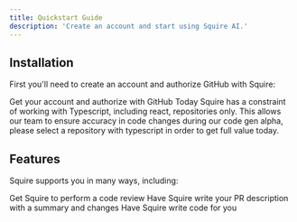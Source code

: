 ```yaml
---
title: Quickstart Guide
description: 'Create an account and start using Squire AI.'
---
```


## Installation

First you'll need to create an account and authorize GitHub with Squire:

<CardGroup cols={1}>
  <Card
    title="Sign up"
    icon="pen-to-square"
    href="https://app.squire.ai/sign-in"
  >
    Get your account and authorize with GitHub
  </Card>
</CardGroup>

<Note>
Today Squire has a constraint of working with Typescript, including react, repositories only. This allows our team to ensure accuracy in code changes during our code gen alpha, please select a repository with typescript in order to get full value today.
</Note>

## Features

Squire supports you in many ways, including:

<CardGroup cols={1}>
  <Card
    title="Code Review"
    icon="mug-hot"
    href="/features/code-review"
  >
    Get Squire to perform a code review
  </Card>
  <Card
    title="Write PR Descriptions"
    icon="code-merge"
    href="/features/pull-request-description"
  >
    Have Squire write your PR description with a summary and changes
  </Card>
  <Card
    title="Write Code"
    icon="robot"
    href="/features/write-code"
  >
    Have Squire write code for you
  </Card>
</CardGroup>

